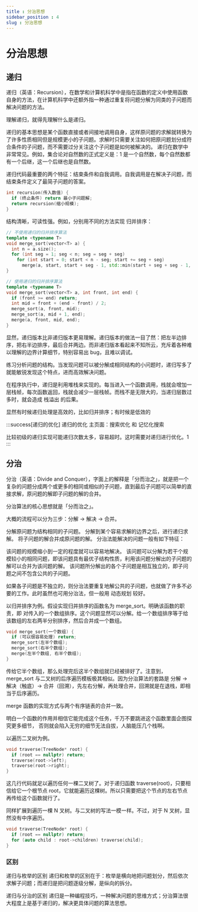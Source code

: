 ```yaml
---
title : 分治思想
sidebar_position : 4
slug : 分治思想
---
```

# 分治思想

## 递归

递归（英语：Recursion），在数学和计算机科学中是指在函数的定义中使用函数自身的方法，在计算机科学中还额外指一种通过重复将问题分解为同类的子问题而解决问题的方法。

理解递归，就得先理解什么是递归。

递归的基本思想是某个函数直接或者间接地调用自身，这样原问题的求解就转换为了许多性质相同但是规模更小的子问题。求解时只需要关注如何把原问题划分成符合条件的子问题，而不需要过分关注这个子问题是如何被解决的。
递归在数学中非常常见。例如，集合论对自然数的正式定义是：1 是一个自然数，每个自然数都有一个后继，这一个后继也是自然数。

递归代码最重要的两个特征：结束条件和自我调用。自我调用是在解决子问题，而结束条件定义了最简子问题的答案。

```cpp
int recursion(传入数值) {
  if (终止条件) return 最小子问题解;
  return recursion(缩小规模);
}
```

结构清晰，可读性强。例如，分别用不同的方法实现 归并排序：
```cpp
// 不使用递归的归并排序算法
template <typename T>
void merge_sort(vector<T> a) {
  int n = a.size();
  for (int seg = 1; seg < n; seg = seg + seg)
    for (int start = 0; start < n - seg; start += seg + seg)
      merge(a, start, start + seg - 1, std::min(start + seg + seg - 1, n - 1));
}

// 使用递归的归并排序算法
template <typename T>
void merge_sort(vector<T> a, int front, int end) {
  if (front >= end) return;
  int mid = front + (end - front) / 2;
  merge_sort(a, front, mid);
  merge_sort(a, mid + 1, end);
  merge(a, front, mid, end);
}
```

显然，递归版本比非递归版本更易理解。递归版本的做法一目了然：把左半边排序，把右半边排序，最后合并两边。而非递归版本看起来不知所云，充斥着各种难以理解的边界计算细节，特别容易出 bug，且难以调试。

练习分析问题的结构。当发现问题可以被分解成相同结构的小问题时，递归写多了就能敏锐发现这个特点，进而高效解决问题。

在程序执行中，递归是利用堆栈来实现的。每当进入一个函数调用，栈就会增加一层栈帧，每次函数返回，栈就会减少一层栈帧。而栈不是无限大的，当递归层数过多时，就会造成 栈溢出 的后果。

显然有时候递归处理是高效的，比如归并排序；有时候是低效的

:::success[递归的优化]
递归的优化
主页面：搜索优化 和 记忆化搜索

比较初级的递归实现可能递归次数太多，容易超时。这时需要对递归进行优化。1
:::


## 分治

分治（英语：Divide and Conquer），字面上的解释是「分而治之」，就是把一个复杂的问题分成两个或更多的相同或相似的子问题，直到最后子问题可以简单的直接求解，原问题的解即子问题的解的合并。

分治算法的核心思想就是「分而治之」。

大概的流程可以分为三步：分解 -> 解决 -> 合并。

分解原问题为结构相同的子问题。
分解到某个容易求解的边界之后，进行递归求解。
将子问题的解合并成原问题的解。
分治法能解决的问题一般有如下特征：

该问题的规模缩小到一定的程度就可以容易地解决。
该问题可以分解为若干个规模较小的相同问题，即该问题具有最优子结构性质，利用该问题分解出的子问题的解可以合并为该问题的解。
该问题所分解出的各个子问题是相互独立的，即子问题之间不包含公共的子问题。

如果各子问题是不独立的，则分治法要重复地解公共的子问题，也就做了许多不必要的工作。此时虽然也可用分治法，但一般用 动态规划 较好。

以归并排序为例。假设实现归并排序的函数名为 merge_sort。明确该函数的职责，即 对传入的一个数组排序。这个问题显然可以分解。给一个数组排序等于给该数组的左右两半分别排序，然后合并成一个数组。

```cpp
void merge_sort(一个数组) {
  if (可以很容易处理) return;
  merge_sort(左半个数组);
  merge_sort(右半个数组);
  merge(左半个数组, 右半个数组);
}
```

传给它半个数组，那么处理完后这半个数组就已经被排好了。注意到，merge_sort 与二叉树的后序遍历模板极其相似。因为分治算法的套路是 分解 -> 解决（触底）-> 合并（回溯），先左右分解，再处理合并，回溯就是在退栈，即相当于后序遍历。

merge 函数的实现方式与两个有序链表的合并一致。

明白一个函数的作用并相信它能完成这个任务，千万不要跳进这个函数里面企图探究更多细节， 否则就会陷入无穷的细节无法自拔，人脑能压几个栈啊。

以遍历二叉树为例。

```cpp
void traverse(TreeNode* root) {
  if (root == nullptr) return;
  traverse(root->left);
  traverse(root->right);
}
```
这几行代码就足以遍历任何一棵二叉树了。对于递归函数 traverse(root)，只要相信给它一个根节点 root，它就能遍历这棵树。所以只需要把这个节点的左右节点再传给这个函数就行了。

同样扩展到遍历一棵 N 叉树。与二叉树的写法一模一样。不过，对于 N 叉树，显然没有中序遍历。

```cpp
void traverse(TreeNode* root) {
  if (root == nullptr) return;
  for (auto child : root->children) traverse(child);
}
```

### 区别

递归与枚举的区别
递归和枚举的区别在于：枚举是横向地把问题划分，然后依次求解子问题；而递归是把问题逐级分解，是纵向的拆分。

递归与分治的区别
递归是一种编程技巧，一种解决问题的思维方式；分治算法很大程度上是基于递归的，解决更具体问题的算法思想。